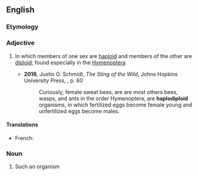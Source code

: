 ==English==

===Etymology===
{{prefix|en|haplo|diploid}}

===Adjective===
{{en-adj|-}}

# {{lb|en|biology|of a species}} In which members of one sex are [[haploid]] and members of the other are [[diploid]]; found especially in the [[Hymenoptera]]
#* '''2016''', Justin O. Schmidt, ''The Sting of the Wild'', Johns Hopkins University Press, {{ISBN|978-1-4214-1928-2}}, p. 60
#*: Curiously, female sweat bees, are are most others bees, wasps, and ants in the order Hymenoptera, are '''haplodiploid''' organisms, in which fertilized eggs become female young and unfertilized eggs become males.

====Translations====
{{trans-top|in which members of one sex are haploid and members of the other are diploid}}
* French: {{t+|fr|haplodiploïde}}
{{trans-mid}}
{{trans-bottom}}

===Noun===
{{en-noun}}

# Such an organism